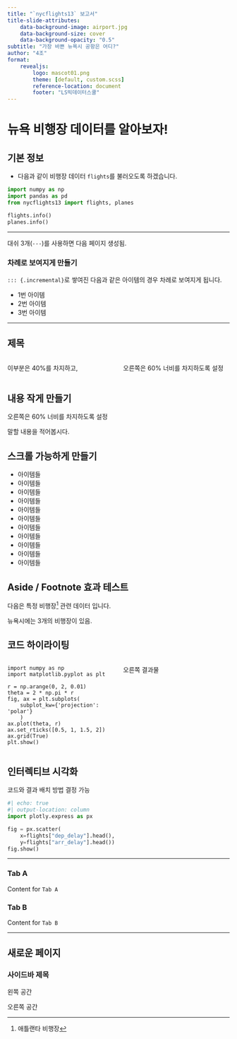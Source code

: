 ```yaml
---
title: "`nycflights13` 보고서"
title-slide-attributes:
    data-background-image: airport.jpg
    data-background-size: cover
    data-background-opacity: "0.5"
subtitle: "가장 바쁜 뉴욕시 공항은 어디?"
author: "4조"
format: 
    revealjs:
        logo: mascot01.png
        theme: [default, custom.scss]
        reference-location: document
        footer: "LS빅데이터스쿨"
---
```


# 뉴욕 비행장 데이터를 알아보자!

## 기본 정보 {footer=false}

-   다음과 같이 비행장 데이터 `flights`를 불러오도록 하겠습니다.

```python
import numpy as np
import pandas as pd
from nycflights13 import flights, planes

flights.info()
planes.info()
```


---

대쉬 3개(`---`)를 사용하면 다음 페이지 생성됨.

### 차례로 보여지게 만들기

`::: {.incremental}`로 쌓여진 다음과 같은 아이템의 경우 차례로 보여지게 됩니다.

::: incremental
-   1번 아이템
-   2번 아이템
-   3번 아이템
:::

---

## 제목

::::: columns
::: {.column width="50%"}
이부분은 40%를 차지하고,
:::

::: {.column width="50%"}
오른쪽은 60% 너비를 차지하도록 설정
:::
:::::

## 내용 작게 만들기 {.smaller}

오른쪽은 60% 너비를 차지하도록 설정

::: {.notes}
말할 내용을 적어봅시다.
:::

## 스크롤 가능하게 만들기 {.scrollable}

* 아이템들
* 아이템들
* 아이템들
* 아이템들
* 아이템들
* 아이템들
* 아이템들
* 아이템들
* 아이템들
* 아이템들
* 아이템들

## Aside / Footnote 효과 테스트

다음은 특정 비행장^[애틀랜타 비행장] 관련 데이터 입니다.

::: aside
뉴욕시에는 3개의 비행장이 있음.
:::


## 코드 하이라이팅


::::: columns
::: {.column width="50%"}

```.python
import numpy as np
import matplotlib.pyplot as plt

r = np.arange(0, 2, 0.01)
theta = 2 * np.pi * r
fig, ax = plt.subplots(
    subplot_kw={'projection': 'polar'}
    )
ax.plot(theta, r)
ax.set_rticks([0.5, 1, 1.5, 2])
ax.grid(True)
plt.show()
```

:::

::: {.column width="50%"}

오른쪽 결과물

:::
:::::


## 인터렉티브 시각화

코드와 결과 배치 방법 결정 가능

```python
#| echo: true
#| output-location: column
import plotly.express as px

fig = px.scatter(
    x=flights["dep_delay"].head(), 
    y=flights["arr_delay"].head())
fig.show()
```


---

::: {.panel-tabset}

### Tab A

Content for `Tab A`

### Tab B

Content for `Tab B`

:::

---

## 새로운 페이지 {background-color="green"}

::: {.panel-sidebar}

### 사이드바 제목

왼쪽 공간

:::

::: {.panel-center}

오른쪽 공간

:::
